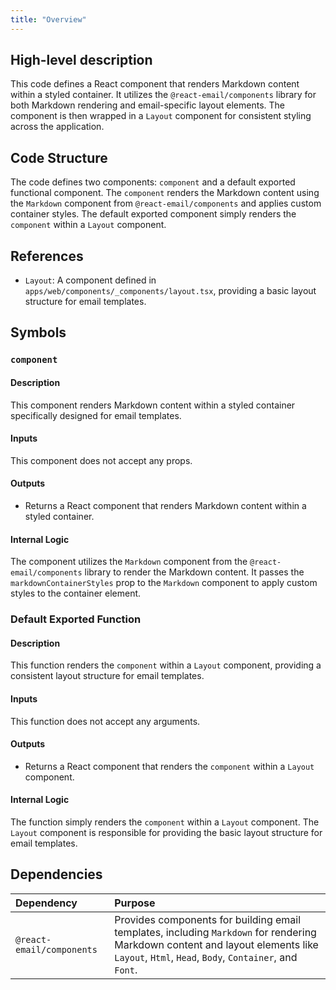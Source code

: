 ```yaml
---
title: "Overview"
---
```


## High-level description
This code defines a React component that renders Markdown content within a styled container. It utilizes the `@react-email/components` library for both Markdown rendering and email-specific layout elements. The component is then wrapped in a `Layout` component for consistent styling across the application.

## Code Structure
The code defines two components: `component` and a default exported functional component. The `component` renders the Markdown content using the `Markdown` component from `@react-email/components` and applies custom container styles. The default exported component simply renders the `component` within a `Layout` component.

## References
- `Layout`: A component defined in `apps/web/components/_components/layout.tsx`, providing a basic layout structure for email templates.

## Symbols

### `component`
#### Description
This component renders Markdown content within a styled container specifically designed for email templates.

#### Inputs
This component does not accept any props.

#### Outputs
- Returns a React component that renders Markdown content within a styled container.

#### Internal Logic
The component utilizes the `Markdown` component from the `@react-email/components` library to render the Markdown content. It passes the `markdownContainerStyles` prop to the `Markdown` component to apply custom styles to the container element.

### Default Exported Function
#### Description
This function renders the `component` within a `Layout` component, providing a consistent layout structure for email templates.

#### Inputs
This function does not accept any arguments.

#### Outputs
- Returns a React component that renders the `component` within a `Layout` component.

#### Internal Logic
The function simply renders the `component` within a `Layout` component. The `Layout` component is responsible for providing the basic layout structure for email templates.

## Dependencies
| Dependency | Purpose |
|:-----------|:--------|
| `@react-email/components` | Provides components for building email templates, including `Markdown` for rendering Markdown content and layout elements like `Layout`, `Html`, `Head`, `Body`, `Container`, and `Font`. |

